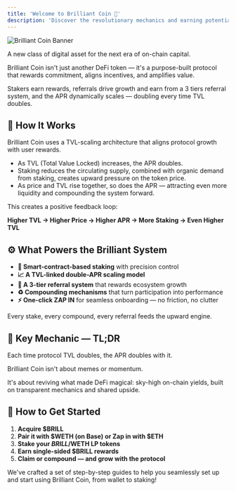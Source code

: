 ```yaml
---
title: 'Welcome to Brilliant Coin 👋'
description: 'Discover the revolutionary mechanics and earning potential of Brilliant Coin'
---
```


<div style={{ textAlign: 'center', marginBottom: '2rem' }}>
  <img 
    src="/images/hero-banner.png" 
    alt="Brilliant Coin Banner" 
    style={{ 
      width: '100%', 
      maxWidth: '800px', 
      height: 'auto',
      borderRadius: '8px',
      boxShadow: '0 4px 12px rgba(0, 102, 255, 0.1)'
    }} 
  />
</div>

A new class of digital asset for the next era of on-chain capital.

Brilliant Coin isn't just another DeFi token — it's a purpose-built protocol that rewards commitment, aligns incentives, and amplifies value.

Stakers earn rewards, referrals drive growth and earn from a 3 tiers referral system, and the APR dynamically scales — doubling every time TVL doubles.

## 🧭 How It Works

Brilliant Coin uses a TVL-scaling architecture that aligns protocol growth with user rewards.

- As TVL (Total Value Locked) increases, the APR doubles.
- Staking reduces the circulating supply, combined with organic demand from staking, creates upward pressure on the token price.
- As price and TVL rise together, so does the APR — attracting even more liquidity and compounding the system forward.

This creates a positive feedback loop:

**Higher TVL → Higher Price → Higher APR → More Staking → Even Higher TVL**

## ⚙️ What Powers the Brilliant System

- **📜 Smart-contract-based staking** with precision control
- **📈 A TVL-linked double-APR scaling model**
- **🤝 A 3-tier referral system** that rewards ecosystem growth
- **♻️ Compounding mechanisms** that turn participation into performance
- **⚡ One-click ZAP IN** for seamless onboarding — no friction, no clutter

Every stake, every compound, every referral feeds the upward engine.

## 📌 Key Mechanic — TL;DR

Each time protocol TVL doubles, the APR doubles with it.

Brilliant Coin isn't about memes or momentum.

It's about reviving what made DeFi magical: sky-high on-chain yields, built on transparent mechanics and shared upside.

## 🧠 How to Get Started

1. **Acquire $BRILL**
2. **Pair it with $WETH (on Base) or Zap in with $ETH**
3. **Stake your $BRILL/$WETH LP tokens**
4. **Earn single-sided $BRILL rewards**
5. **Claim or compound — and grow with the protocol**

We've crafted a set of step-by-step guides to help you seamlessly set up and start using Brilliant Coin, from wallet to staking!
